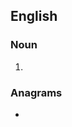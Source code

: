 ==English==

===Noun===
{{head|en|noun plural form}}

# {{plural of|ollie|lang=en}}

===Anagrams===
* {{anagrams|en|a=eillos|silole}}